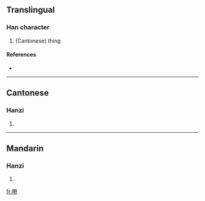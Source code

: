 ==Translingual==

===Han character===
{{Han char|rn=30|rad=口|as=11|sn=14|four=|canj=口田土弓 (RWGN)}}

# (Cantonese) thing

====References====
* {{Han ref|kx=0206.201|hdz=10676.040|uh=5622|ud=22050}}

----

==Cantonese==

===Hanzi===
{{yue-hanzi|jyut=|y=ye5}}

# {{defn|Cantonese}}

----

==Mandarin==

===Hanzi===
{{cmn-hanzi|pin=[[yě]] ([[ye3]])|wg=yeh<sup>3</sup>}}

# {{defn|Mandarin}}

[[fr:嘢]]